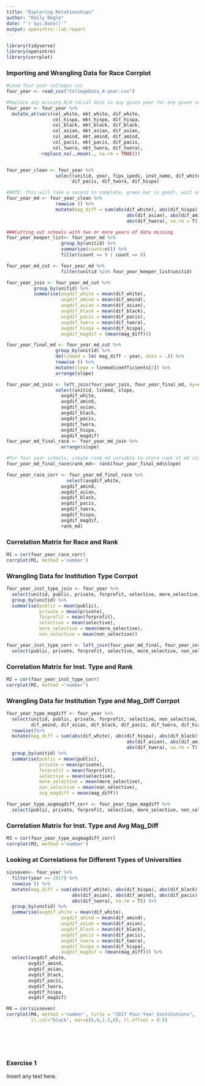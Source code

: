 ```yaml
---
title: "Exploring Relationships"
author: "Emily Bogle"
date: "`r Sys.Date()`"
output: openintro::lab_report
---
```


```r
library(tidyverse)
library(openintro)
library(corrplot)
```

### Importing and Wrangling Data for Race Corrplot

```r
#Load four year colleges cvs
four_year <- read_csv("CollegeData_4-year.csv")

#Replace any missing N/A racial data in any given year for any given school with average of other years data
four_year <- four_year %>%
  mutate_at(vars(col_white, mkt_white, dif_white,
                 col_hispa, mkt_hispa, dif_hispa,
                 col_black, mkt_black, dif_black,
                 col_asian, mkt_asian, dif_asian,
                 col_amind, mkt_amind, dif_amind,
                 col_pacis, mkt_pacis, dif_pacis,
                 col_twora, mkt_twora, dif_twora), 
            ~replace_na(.,mean(., na.rm = TRUE)))


four_year_clean <- four_year %>%
                  select(unitid, year, fips_ipeds, inst_name, dif_white, dif_amind, dif_asian, dif_black,
                        dif_pacis, dif_twora, dif_hispa)

#NOTE: this will take a second to complete, green bar is good!, wait until it disappears 
four_year_md <- four_year_clean %>%
                  rowwise () %>%
                  mutate(mag_diff = sum(abs(dif_white), abs(dif_hispa), abs(dif_black),
                                            abs(dif_asian), abs(dif_amind), abs(dif_pacis),
                                            abs(dif_twora), na.rm = T))

###Cutting out schools with two or more years of data missing
four_year_keeper_list<- four_year_md %>%
                    group_by(unitid) %>%
                    summarize(count=n()) %>%
                    filter(count == 9 | count == 8)

four_year_md_cut <- four_year_md %>%
                    filter(unitid %in% four_year_keeper_list$unitid)

four_year_join <- four_year_md_cut %>%
          group_by(unitid) %>%
          summarise(avgdif_white = mean(dif_white), 
                    avgdif_amind = mean(dif_amind),
                    avgdif_asian = mean(dif_asian),
                    avgdif_black = mean(dif_black),
                    avgdif_pacis = mean(dif_pacis),
                    avgdif_twora = mean(dif_twora),
                    avgdif_hispa = mean(dif_hispa),
                    avgdif_magdif = (mean(mag_diff)))

four_year_final_md <- four_year_md_cut %>%   
                  group_by(unitid) %>%
                  do(linmod = lm( mag_diff ~ year, data = .)) %>%
                  rowwise () %>%
                  mutate(slope = linmod$coefficients[2]) %>%
                  arrange(slope)

four_year_md_join <- left_join(four_year_join, four_year_final_md, by=c('unitid'='unitid')) %>%
                  select(unitid, linmod, slope,
                    avgdif_white, 
                    avgdif_amind,
                    avgdif_asian,
                    avgdif_black,
                    avgdif_pacis,
                    avgdif_twora,
                    avgdif_hispa,
                    avgdif_magdif)
four_year_md_final_race <- four_year_md_join %>%
                    arrange(slope)

#For four year schools, create rank_md variable to store rank of md slopes across schools.
four_year_md_final_race$rank_md<- rank(four_year_final_md$slope)

four_year_race_corr <- four_year_md_final_race %>%
                      select(avgdif_white, 
                    avgdif_amind,
                    avgdif_asian,
                    avgdif_black,
                    avgdif_pacis,
                    avgdif_twora,
                    avgdif_hispa,
                    avgdif_magdif,
                    rank_md)
```

### Correlation Matrix for Race and Rank

```r
M1 = cor(four_year_race_corr)
corrplot(M1, method ='number')
```

### Wrangling Data for Institution Type Corrpot


```r
four_year_inst_type_join <- four_year %>%
  select(unitid, public, private, forprofit, selective, more_selective, non_selective) %>%
  group_by(unitid) %>%
  summarise(public = mean(public),
            private = mean(private),
            forprofit = mean(forprofit),
            selective = mean(selective),
            more_selective = mean(more_selective),
            non_selective = mean(non_selective))

four_year_inst_type_corr <- left_join(four_year_md_final, four_year_inst_type_join, by=c('unitid'='unitid')) %>%
  select(public, private, forprofit, selective, more_selective, non_selective, rank_md)

```

### Correlation Matrix for Inst. Type and Rank

```r
M2 = cor(four_year_inst_type_corr)
corrplot(M2, method ='number')
```

### Wrangling Data for Institution Type and Mag_Diff Corrpot


```r
four_year_type_magdiff <- four_year %>%
  select(unitid, public, private, forprofit, selective, non_selective, more_selective, dif_white, 
         dif_amind, dif_asian, dif_black, dif_pacis, dif_twora, dif_hispa) %>%
  rowwise()%>%
  mutate(mag_diff = sum(abs(dif_white), abs(dif_hispa), abs(dif_black),
                                            abs(dif_asian), abs(dif_amind), abs(dif_pacis),
                                            abs(dif_twora), na.rm = T)) %>%
  group_by(unitid) %>%
  summarise(public = mean(public),
            private = mean(private),
            forprofit = mean(forprofit),
            selective = mean(selective),
            more_selective = mean(more_selective),
            non_selective = mean(non_selective),
            avg_magdiff = mean(mag_diff))

four_year_type_avgmagdiff_corr <- four_year_type_magdiff %>%
  select(public, private, forprofit, selective, more_selective, non_selective, avg_magdiff)

```

### Correlation Matrix for Inst. Type and Avg Mag_Diff

```r
M3 = cor(four_year_type_avgmagdiff_corr)
corrplot(M3, method ='number')
```

### Looking at Correlations for Different Types of Universities


```r
sixseven<- four_year %>%
  filter(year == 2017) %>%
  rowwise () %>%
  mutate(mag_diff = sum(abs(dif_white), abs(dif_hispa), abs(dif_black),
                        abs(dif_asian), abs(dif_amind), abs(dif_pacis),
                        abs(dif_twora), na.rm = T)) %>%
  group_by(unitid) %>%
  summarise(avgdif_white = mean(dif_white), 
                    avgdif_amind = mean(dif_amind),
                    avgdif_asian = mean(dif_asian),
                    avgdif_black = mean(dif_black),
                    avgdif_pacis = mean(dif_pacis),
                    avgdif_twora = mean(dif_twora),
                    avgdif_hispa = mean(dif_hispa),
                    avgdif_magdif = (mean(mag_diff))) %>%
  select(avgdif_white, 
        avgdif_amind,
        avgdif_asian,
        avgdif_black,
        avgdif_pacis,
        avgdif_twora,
        avgdif_hispa,
        avgdif_magdif)

M4 = cor(sixseven)
corrplot(M4, method ='number', title = "2017 Four-Year Institutions", 
         tl.col="black", mar=c(0,0,1.5,0), tl.offset = 0.5) 

  





```

### Exercise 1

Insert any text here.

```r

```
